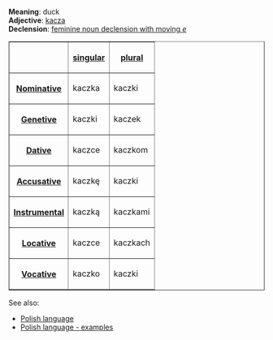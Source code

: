 '''Meaning''': duck<br>
'''Adjective''': [[Polish word - kacza|kacza]]<br>
'''Declension''': [[Polish language - feminine noun declension with moving e|feminine noun declension with moving ''e'']]

<table border=1>
<tr><th><th>[[Polish language - singular number|singular]]<th>[[Polish language - plural number|plural]]</tr>
<tr><th>[[Polish language - nominative|Nominative]]<td>kaczka<td>kaczki</tr>
<tr><th>[[Polish language - genetive|Genetive]]<td>kaczki<td>kaczek</tr>
<tr><th>[[Polish language - dative|Dative]]<td>kaczce<td>kaczkom</tr>
<tr><th>[[Polish language - accusative|Accusative]]<td>kaczkę<td>kaczki</tr>
<tr><th>[[Polish language - instrumental|Instrumental]]<td>kaczką<td>kaczkami</tr>
<tr><th>[[Polish language - locative|Locative]]<td>kaczce<td>kaczkach</tr>
<tr><th>[[Polish language - vocative|Vocative]]<td>kaczko<td>kaczki</tr>
</table>

See also:
* [[Polish language]]
* [[Polish language - examples]]